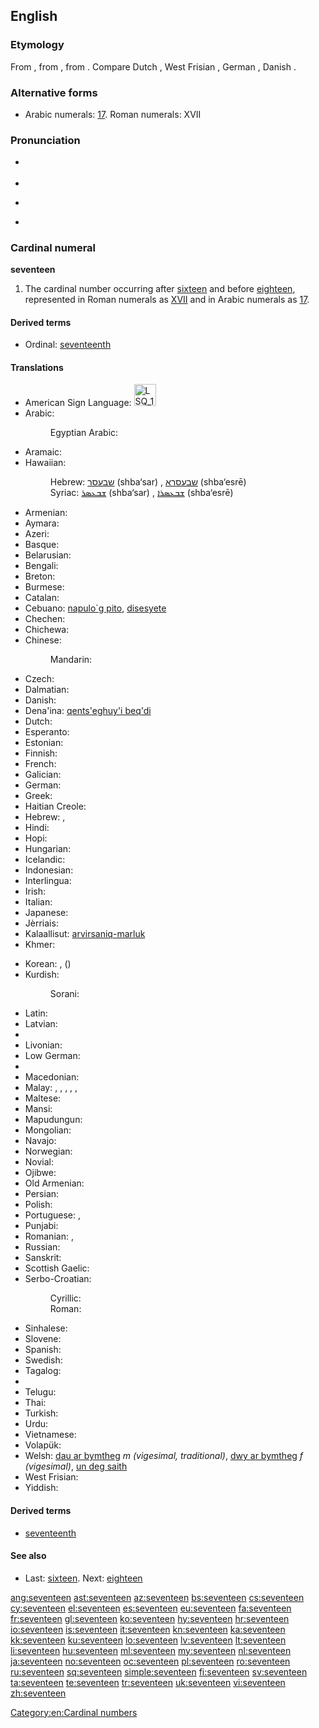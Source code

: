 ==English==

===Etymology===
From {{etyl|enm|en}} {{term|seventene|lang=enm}}, from {{etyl|ang|en}} {{term|seofontiene|seofontīene|lang=ang}}, from {{etyl|gem-pro|en}} {{recons|sebuntehun|lang=gem-pro}}. Compare Dutch {{term|zeventien|lang=nl}}, West Frisian {{term|santjin|lang=fy}}, German {{term|siebzehn|lang=de}}, Danish {{term|sytten|lang=da}}.

===Alternative forms===
* Arabic numerals: [[17]]. Roman numerals: XVII

===Pronunciation===
* {{qualifier|next word stressed near the first syllable}}
*: {{a|UK|US}} {{IPA|/ˈsɛv.ən.tiːn/}}
* {{audio|en-us-seventeen.ogg|Audio (US)}}
* {{qualifier|next word stressed after the first syllable}}
*: {{a|UK|US}} {{IPA|/ˌsɛv.ənˈtiːn/}}
* {{rhymes|iːn}}

===Cardinal numeral===
'''seventeen'''

# The cardinal number occurring after [[sixteen]] and before [[eighteen]], represented in Roman numerals as [[XVII]] and in Arabic numerals as [[17]].

====Derived terms====
* Ordinal: [[seventeenth]]

====Translations====
{{trans-top|cardinal number}}
* American Sign Language: [[Image:LSQ 17.jpg|35px]]
* Arabic: {{t-|ar|سبعة عشر|tr=sábʕaʈ ʕášar}}
*: Egyptian Arabic: {{tø|arz|سبعتاشر|tr=sabaʕtaashar|sc=Arab}}
* Aramaic:
* Hawaiian: {{tø|haw|ʻumikūmāhiku}}
*: Hebrew: [[שבעסר]] (shba‘sar) {{m}}, [[שבעסרא]] (shba‘esrē) {{f}}
*: Syriac: [[ܫܒܥܣܪ]] (shba‘sar) {{m}}, [[ܫܒܥܣܪܐ]] (shba‘esrē) {{f}}
* Armenian: {{t+|hy|տասնյոթ|tr=tasnyot'}}
* Aymara: {{t-|ay|tunka paqallquni}}
* Azeri: {{t+|az|on yeddi}}
* Basque: {{t+|eu|hamazazpi}}
* Belarusian: {{t|be|семнаццаць|tr=sjemnáccac’|sc=Cyrl}}
* Bengali: {{t-|bn|সতেরো|tr=shôtero}}
* Breton: {{t+|br|seitek}}
* Burmese: {{t-|my|ဆယ့်ခုနစ်|tr=hsè.hkunnit|sc=Mymr}}
* Catalan: {{t+|ca|disset}}
* Cebuano: [[napulo`g pito]], [[disesyete]]
* Chechen: {{tø|ce|вуьрхIитта|tr=vürhitta}}
* Chichewa: {{tø|ny|khumi n'zisanu n'ziwiri}}
* Chinese:
*: Mandarin: {{t|cmn|十七|tr=shíqī}}
* Czech: {{t+|cs|sedmnáct}}
* Dalmatian: {{l|dlm|dichisapto}}
* Danish: {{t+|da|sytten}}
* Dena'ina: [[qents'eghuy'i beq'di]]
* Dutch: {{t+|nl|zeventien|f}}
* Esperanto: {{t-|eo|dek sep}}
* Estonian: {{t+|et|seitseteist}}
* Finnish: {{t+|fi|seitsemäntoista}}
* French: {{t+|fr|dix-sept|m}}
* Galician: {{t+|gl|dezasete}}
* German: {{t+|de|siebzehn}}
* Greek: {{t+|el|δεκαεπτά|tr=dekaeptá}}
* Haitian Creole: {{tø|ht|disèt}}
* Hebrew: {{t-|he|שבע עשרה|alt=שְׁבַע־עֶשְׂרֵה|tr=shva esre|f}} {{qualifier|used in counting}}, {{t-|he|שבעה עשר|alt=שִׁבְעָה־עָשָׂר|tr=shiv'a asar|m}}
* Hindi: {{t+|hi|सत्रह|tr=satrah}}
* Hopi: {{tø|hop|pakwt niikyang tsange’ siikya’ta}}
* Hungarian: {{t+|hu|tizenhét}}
* Icelandic: {{t+|is|sautján}}
* Indonesian: {{t-|id|tujuh belas}}
* Interlingua: {{t-|ia|dece-septe}}
* Irish: {{t+|ga|seacht déag}}
* Italian: {{t+|it|diciassette}}
* Japanese: {{t+|ja|十七|tr=じゅうなな, juunana/じゅうしち, juushichi}}
* Jèrriais: {{tø|roa-jer|dgiêx-sept}}
* Kalaallisut: [[arvirsaniq-marluk]]
* Khmer: {{t-|km|ដប់ប្រាំពីរ|tr=dop pram pī}}
{{trans-mid}}
* Korean: {{t+|ko|열일곱|tr=yeolilgop}}, {{t+|ko|십칠|tr=sipchil}} ({{t+|ko|十七}})
* Kurdish:
*: Sorani: {{t+|ku|حه‌ڤده‌}}
* Latin: {{t+|la|septendecim}}
* Latvian: {{t+|lv|septiņpadsmit}}
* {{trreq|lt}}
* Livonian: {{tø|liv|seistuoistõn}}
* Low German: {{t-|nds|söventeihn}}
* {{trreq|lb}}
* Macedonian: {{t-|mk|седумнаесет|tr=sedumnáeset}}
* Malay: {{t-|ms|tujuh belas}}, {{t-|ms|pitu belas}}, {{t-|ms|sepuluh tujuh}}, {{t-|ms|sepuluh pitu}}, {{t-|ms|satu puluh tujuh}}, {{t-|ms|satu puluh pitu}}
* Maltese: {{t-|mt|sbatax}}
* Mansi: {{tø|mns|сатхуйплов|tr=sātxujplow}}
* Mapudungun: {{tø|arn|marirekle}}
* Mongolian: {{t-|mn|арван долоо‎|sc=Cyrl}}
* Navajo: {{tø|nv|tsostsʼidtsʼáadah}}
* Norwegian: {{t+|no|sytten}}
* Novial: {{tø|nov|dek-set}}
* Ojibwe: {{tø|oj|ashi-niizhwaaswi}}
* Old Armenian: {{tø|xcl|եօթնեւտասն|tr=eōtʿnewtasn|sc=Armn}}
* Persian: {{t+|fa|هفده|tr=hefda'}}
* Polish: {{t+|pl|siedemnaście}}
* Portuguese: {{t+|pt|dezassete}}, {{t+|pt|dezessete}}
* Punjabi: {{t-|pa|ਸਤਾਰ੍ਹਾਂ|tr=satārhāṅ|sc=Guru}}
* Romanian: {{t+|ro|șaptesprezece}}, {{t-|ro|șapteșpe}} {{qualifier|informal}}
* Russian: {{t+|ru|семнадцать|tr=semnádtsat’}}
* Sanskrit: {{t-|sa|सप्तदश|tr=saptádaśa}}
* Scottish Gaelic: {{t-|gd|seachd}} {{t-|gd|deug}}
* Serbo-Croatian:
*: Cyrillic: {{t-|sh|седамнаест}}
*: Roman: {{t-|sh|sedamnaest}}
* Sinhalese: {{t-|si|දහහත|tr=dhahahatha}}
* Slovene: {{t+|sl|sedemnajst}}
* Spanish: {{t+|es|diecisiete}}
* Swedish: {{t+|sv|sjutton}}
* Tagalog: {{t-|tl|labimpito}}
* {{trreq|ta}}
* Telugu: {{t+|te|పదిహేడు}}
* Thai: {{t-|th|สิบเจ็ด|sc=Thai}}
* Turkish: {{t+|tr|on yedi}}
* Urdu: {{t-|ur|سترہ|tr=satrah}}
* Vietnamese: {{t-|vi|mười bảy}}
* Volapük: {{t-|vo|degvel}}
* Welsh: [[dau ar bymtheg]] ''m (vigesimal, traditional)'', [[dwy ar bymtheg]] ''f (vigesimal)'', [[un deg saith]] {{qualifier|decimal}}
* West Frisian: {{t+|fy|santjin}}
* Yiddish: {{t-|yi|זיבעצן|sc=Hebr}} {{qualifier|zibetsn}}
{{trans-bottom}}

====Derived terms====
* [[seventeenth]]

====See also====
* Last: [[sixteen]]. Next: [[eighteen]]

[[Category:en:Cardinal numbers]]

[[ang:seventeen]]
[[ast:seventeen]]
[[az:seventeen]]
[[bs:seventeen]]
[[cs:seventeen]]
[[cy:seventeen]]
[[el:seventeen]]
[[es:seventeen]]
[[eu:seventeen]]
[[fa:seventeen]]
[[fr:seventeen]]
[[gl:seventeen]]
[[ko:seventeen]]
[[hy:seventeen]]
[[hr:seventeen]]
[[io:seventeen]]
[[is:seventeen]]
[[it:seventeen]]
[[kn:seventeen]]
[[ka:seventeen]]
[[kk:seventeen]]
[[ku:seventeen]]
[[lo:seventeen]]
[[lv:seventeen]]
[[lt:seventeen]]
[[li:seventeen]]
[[hu:seventeen]]
[[ml:seventeen]]
[[my:seventeen]]
[[nl:seventeen]]
[[ja:seventeen]]
[[no:seventeen]]
[[oc:seventeen]]
[[pl:seventeen]]
[[ro:seventeen]]
[[ru:seventeen]]
[[sq:seventeen]]
[[simple:seventeen]]
[[fi:seventeen]]
[[sv:seventeen]]
[[ta:seventeen]]
[[te:seventeen]]
[[tr:seventeen]]
[[uk:seventeen]]
[[vi:seventeen]]
[[zh:seventeen]]
